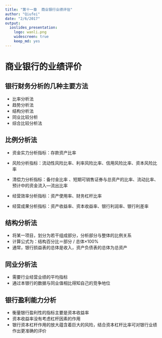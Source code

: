 ```yaml
---
title: "第十一章  商业银行业绩评估"
author: "Qiufei"
date: "2/6/2017"
output:
  ioslides_presentation: 
    logo: wanli.png
    widescreen: true
    keep_md: yes
---
```




# 商业银行的业绩评价 #

## 银行财务分析的几种主要方法 ##

* 比率分析法
* 趋势分析法
* 结构分析法
* 同业比较分析
* 综合比较分析法

## 比例分析法##

* 资金实力分析指标：存款资产比率

* 风险分析指标：流动性风险比率、利率风险比率、信用风险比率、资本风险比率

* 清偿力分析指标：备付金比率 、短期可销售证券与总资产的比率、流动比率、预计中的资金流入—流出比率

* 经营效率分析指标：资产使用率、财务杠杆比率

* 经营成果分析指标：资产收益率、资本收益率、银行利润率、银行利差率 

## 结构分析法 ##

* 将某一项目，划分为若干组成部分，分析部分与整体的比例关系
* 计算公式为：结构百分比＝部分 / 总体×100%
* 通常，银行损益表的总体是收入，资产负债表的总体为总资产

## 同业分析法 ##

* 需要行业经营业绩的平均指标
* 通过本银行的数据与同业值相比得知自己的竞争地位

## 银行盈利能力分析 ##

* 衡量银行盈利性的指标主要是资本收益率
* 资本收益率没有考虑杠杆因素的作用
* 银行资本杠杆作用的放大蕴含着巨大的风险，结合资本杠杆比率可对银行业绩作出更准确的评价



